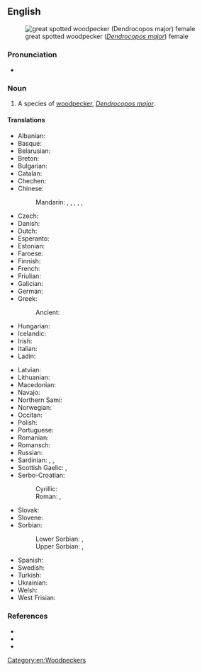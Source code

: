 ==English==
[[File:2015.05.08.-04-Kaefertaler Wald-Mannheim--Buntspecht-Weibchen.jpg|thumb|great spotted woodpecker (''[[Dendrocopos major]]'') female]]

===Pronunciation===
* {{IPA|en|/ˈɡɹeɪt ˈspɒtəd ˈwʊdpɛkeɹ/}}

===Noun===
{{en-noun|head=[[great]] [[spot]]ted [[woodpecker]]}}

# A species of [[woodpecker]], ''[[Dendrocopos major]]''.

====Translations====
{{trans-top|species of woodpecker}}
* Albanian: {{t|sq|qukapiku larosh i madh}}
* Basque: {{t|eu|okil handi}}
* Belarusian: {{t|be|стракаты дзяцел}}
* Breton: {{t|br|pilkoad bras}}
* Bulgarian: {{t|bg|голям пъстър кълвач}}
* Catalan: {{t|ca|picot garser gros}}
* Chechen: {{t|ce|леча}}
* Chinese:
*: Mandarin: {{t|cmn|大斑啄木鳥|sc=Hani}}, {{t|cmn|大斑啄木鸟|tr=dàbān zhuómùniǎo|sc=Hani}}, {{t|cmn|赤鴷|sc=Hani}}, {{t|cmn|赤䴕|tr=chìliè|sc=Hani}}, {{t|cmn|花啄木|tr=huāzhuómù|sc=Hani}}, {{t|cmn|啄木冠|tr=zhuómùguān|sc=Hani}}
* Czech: {{t|cs|strakapoud velký}}
* Danish: {{t|da|stor flagspætte}}
* Dutch: {{t+|nl|grote bonte specht|m}}
* Esperanto: {{t|eo|granda buntpego}}
* Estonian: {{t|et|suur-kirjurähn}}
* Faroese: {{t|fo|stór flekkuspæta}}
* Finnish: {{t+|fi|käpytikka}}
* French: {{t+|fr|pic épeiche|m}}
* Friulian: {{t|fur|pic de corone|m}}
* Galician: {{t+|gl|peto real|m}}
* German: {{t+|de|Buntspecht|m}}
* Greek: {{t|el|παρδαλοτσικλιτάρα}}
*: Ancient: {{t|grc|πιπώ|f}}
* Hungarian: {{t|hu|nagy fakopáncs}}
* Icelandic: {{t+|is|barrspæta}}
* Irish: {{t|ga|mórchnagaire breac}}
* Italian: {{t|it|picchio rosso maggiore}}
* Ladin: {{t|lld|becalen gran}}
{{trans-mid}}
* Latvian: {{t|lv|dižraibais dzenis}}
* Lithuanian: {{t|lt|didysis margasis genys}}
* Macedonian: {{t|mk|голем клукајдрвец|m}}
* Navajo: {{t|nv|tó wónaanídę́ę́ʼ tsįįłkaałii ntsaaígíí}}
* Northern Sami: {{t|se|bihcebásčáihni}}
* Norwegian: {{t|no|flaggspett}}
* Occitan: {{t|oc|pic mar}}
* Polish: {{t+|pl|dzięcioł duży|m}}
* Portuguese: {{t|pt|pica-pau malhado grande|m}}
* Romanian: {{t|ro|ciocănitoare mare}}
* Romansch: {{t|rm|pitgalain grond}}
* Russian: {{t|ru|пёстрый дя́тел|m}}
* Sardinian: {{t|sc|biccalinna}}, {{t|sc|biccamuru}}, {{t|sc|biccamatta}}
* Scottish Gaelic: {{t|gd|snagan-daraich|m}}, {{t|gd|cnag mhòr}}
* Serbo-Croatian:
*: Cyrillic: {{t|sh|велики детлић}}
*: Roman: {{t+|sh|veliki detlić}}, {{t+|sh|veliki djetao}}
* Slovak: {{t|sk|ďateľ veľký}}
* Slovene: {{t|sl|veliki detel}}
* Sorbian:
*: Lower Sorbian: {{t|dsb|źiśelc|m}}, {{t|dsb|šnapac|m}}
*: Upper Sorbian: {{t|hsb|dypornak|m}}, {{t|hsb|dypak|m}}
* Spanish: {{t|es|pico picapinos|m}}
* Swedish: {{t+|sv|större hackspett}}
* Turkish: {{t|tr|orman alaca ağaçkakanı}}
* Ukrainian: {{t|uk|дятел великий}}
* Welsh: {{t|cy|cnocell fraith fwyaf}}
* West Frisian: {{t|fy|grutte eksterspjocht}}
{{trans-bottom}}

===References===
* {{pedia}}
* {{specieslite|i=1|Dendrocopos major}}
* {{comcatlite|i=1|Dendrocopos major}}

[[Category:en:Woodpeckers]]